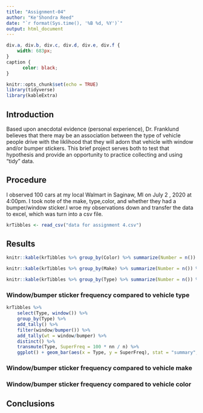 ```yaml
---
title: "Assignment-04"
author: "Ke'Shondra Reed"
date: "`r format(Sys.time(), '%B %d, %Y')`"
output: html_document
---
```


```css
div.a, div.b, div.c, div.d, div.e, div.f {
	width: 683px;
}
caption {
      color: black;
}
```

<!-- (1) A setup chunk. Make sure that you have all needed packages installed -->
```r
knitr::opts_chunk$set(echo = TRUE)
library(tidyverse)
library(kableExtra)
```
   
<!-- (2) You can leave this introduction as-is -->
## Introduction  
Based upon anecdotal evidence (personal experience), Dr. Franklund believes that there may be an association between the type of vehicle people drive with the liklihood that they will adorn that vehicle with window and/or bumper stickers. This brief project serves both to test that hypothesis and provide an opportunity to practice collecting and using "tidy" data.

<!-- (3) Briefly describe what data you collected, how, when, and where you collected it, and the file name and format of your dataset. -->

## Procedure
I observed 100 cars at my local Walmart in Saginaw, MI on July 2 , 2020 at 4:00pm. I took note of the make, type,color, and whether they had a bumper/window sticker.I wroe my observations down and transfer the data to excel, which was turn into a csv file.

```r
krTibbles <- read_csv("data for assignment 4.csv")
```
<!-- (4) Insert an R chunk here to load your dataset into a tibble --> 
## Results
```r
knitr::kable(krTibbles %>% group_by(Color) %>% summarize(Number = n()) %>% arrange(desc(Number)), caption = "**Table 1:** Vehicle Color") %>% kable_styling(full_width = FALSE, position = "float_left")

knitr::kable(krTibbles %>% group_by(Make) %>% summarize(Number = n()) %>% arrange(desc(Number)), caption = "**Table 2:** Vehicle Make") %>% kable_styling(full_width = FALSE, position = "float_left")

knitr::kable(krTibbles %>% group_by(Type) %>% summarize(Number = n()) %>% arrange(desc(Number)), caption = "**Table 3:** Vehicle Type")  %>% kable_styling(full_width = FALSE, position = "left")
```

### Window/bumper sticker frequency compared to vehicle type
<!-- (5) Insert an R chunk here to analyze and plot the portion of vehicles with stickers by type -->

```r
krTibbles %>%
	select(Type, window()) %>%
	group_by(Type) %>%
	add_tally() %>%
	filter(window/bumper()) %>%
	add_tally(wt = window/bumper) %>%
	distinct() %>%
	transmute(Type, SuperFreq = 100 * nn / n) %>%
	ggplot() + geom_bar(aes(x = Type, y = SuperFreq), stat = "summary", fun = "mean", fill = c("#005333","#331166","#FF0000", "#664422")) + ylim(0,100) + labs(x = "Vehicle Type", y = "window Frequency (%)")
```


<!-- (6) Write a few sentences using markdown to summarize the plot above and the ANOVA analysis that follows. --> 


<!-- (7) Insert an R chunk here to perform a one-way ANOVA analysis comparing sticker presence vs. car type. --> 

### Window/bumper sticker frequency compared to vehicle make
<!-- (8) Insert an R chunk here to analyze and plot the portion of vehicles with stickers by make. -->


<!-- (9) Write a few sentences using markdown to summarize the plot above and the ANOVA analysis that follows. --> 


<!-- (10) Insert an R chunk here to perform a one-way ANOVA analysis comparing sticker presence vs. car make. --> 

### Window/bumper sticker frequency compared to vehicle color
<!-- (11) Insert an R chunk here to analyze and plot the portion of vehicles with stickers by color. -->


<!-- (12) Write a few sentences using markdown to summarize the plot above and the ANOVA analysis that follows. --> 


<!-- (13) Insert an R chunk here to perform a one-way ANOVA analysis comparing sticker presence vs. car color. --> 



## Conclusions
<!-- (14) Wrap up your assignment with a brief discussion of what you found. Did you find any evidence to support Dr. Franklund's initial hypothesis? How do you interpret your findings? --> 
